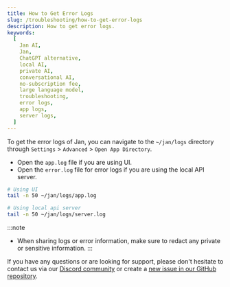 ```yaml
---
title: How to Get Error Logs
slug: /troubleshooting/how-to-get-error-logs
description: How to get error logs.
keywords:
  [
    Jan AI,
    Jan,
    ChatGPT alternative,
    local AI,
    private AI,
    conversational AI,
    no-subscription fee,
    large language model,
    troubleshooting,
    error logs,
    app logs,
    server logs,
  ]
---
```


To get the error logs of Jan, you can navigate to the `~/jan/logs` directory through `Settings` > `Advanced` > `Open App Directory`.

- Open the `app.log` file if you are using UI.
- Open the `error.log` file for error logs if you are using the local API server.

```bash
# Using UI
tail -n 50 ~/jan/logs/app.log

# Using local api server
tail -n 50 ~/jan/logs/server.log
```

:::note
- When sharing logs or error information, make sure to redact any private or sensitive information.
:::

If you have any questions or are looking for support, please don't hesitate to contact us via our [Discord community](https://discord.gg/Dt7MxDyNNZ) or create a [new issue in our GitHub repository](https://github.com/janhq/jan/issues/new/choose).
